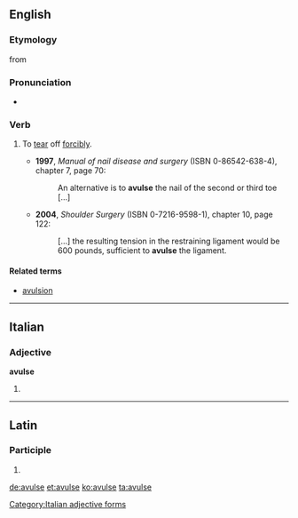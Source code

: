 ==English==

===Etymology===
from {{etyl|la}}

===Pronunciation===
* {{IPA|/əˈvʌls/}}

===Verb===
{{en-verb|avuls|es}}

# {{medicine}} To [[tear]] off [[forcibly]].
#* '''1997''', ''Manual of nail disease and surgery'' (ISBN 0-86542-638-4), chapter 7, page 70: 
#*: An alternative is to '''avulse''' the nail of the second or third toe [...]
#* '''2004''', ''Shoulder Surgery'' (ISBN 0-7216-9598-1), chapter 10, page 122: 
#*: [...] the resulting tension in the restraining ligament would be 600 pounds, sufficient to '''avulse''' the ligament.

====Related terms====
* [[avulsion]]

----

==Italian==

===Adjective===
'''avulse''' {{f}}

# {{feminine plural of|avulso|lang=it}}

[[Category:Italian adjective forms]]

----

==Latin==

===Participle===
{{la-part-form|āvulse}}

# {{inflection of|avulsus|āvulsus|voc|m|s|lang=la}}

[[de:avulse]]
[[et:avulse]]
[[ko:avulse]]
[[ta:avulse]]